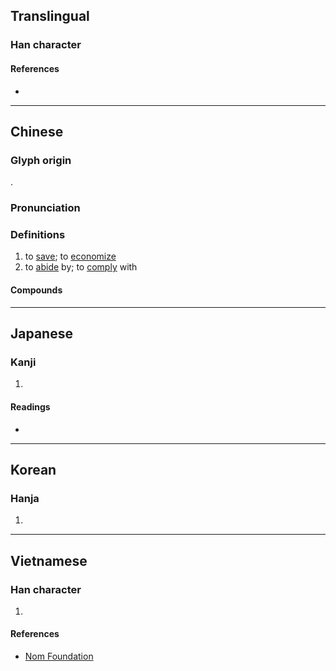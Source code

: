 {{character info/new}}
==Translingual==

===Han character===
{{Han char|rn=64|rad=手|as=12|sn=15|four=48046|canj=QTWI|ids=⿰扌尊}}

====References====
* {{Han ref|kx=0454.220|dkj=12712|dj=0804.020|hdz=31962.070|uh=6499|ud=25753|bh=BCC1|bd=48321}}

----

==Chinese==
{{zh-forms}}

===Glyph origin===
{{Han etym}}
{{Han compound|手|尊|c1=s|t1=hand|c2=p|ls=psc}}.

===Pronunciation===
{{zh-pron
|m=zǔn
|c=zyun2
|mc=y
|oc=y
|cat=v
}}

===Definitions===
{{zh-hanzi}}

# to [[save]]; to [[economize]]
# to [[abide]] by; to [[comply]] with

====Compounds====
{{zh-der|撙省|撙銜|撙節|東撙西節|撙詘|撙撙}}

----

==Japanese==

===Kanji===
{{ja-kanji|grade=|rs=手12}}

# {{defn|lang=ja|sort=手12}}

====Readings====
* {{ja-readings|on=[[そん]] (son)|kun=[[おさえる]] (osaeru)}}

----

==Korean==

===Hanja===
{{ko-hanja|hangeul=준|eumhun=|rv=jun|mr=chun|y=cwun}}

# {{defn|lang=ko|sort=手12}}

----

==Vietnamese==

===Han character===
{{vi-readings|rs=手12|hanviet=tổn}}

# {{defn|lang=vi|sort=手12}}

====References====
* [http://nomfoundation.org/common/nom_details.php?codepoint=6499 Nom Foundation]
